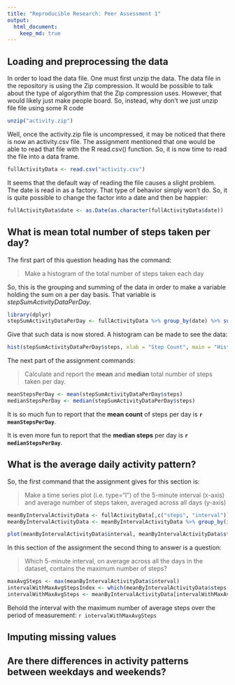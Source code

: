 ```yaml
---
title: "Reproducible Research: Peer Assessment 1"
output: 
  html_document:
    keep_md: true
---
```



## Loading and preprocessing the data


In order to load the data file.  One must first unzip the data.  The data file in the repository is using the Zip compression.   It would be possible to talk about the type of algorythim that the Zip compression uses.  However, that would likely just make people board.   So, instead, why don't we just unzip file file using some R code
```r
unzip("activity.zip")
```

Well, once the activity.zip file is uncompressed, it may be noticed that there is now an activity.csv file.   The assignment mentioned that one would be able to read that file with the R read.csv() function.  So, it is now time to read the file into a data frame.

```r
fullActivityData <- read.csv("activity.csv")
```

It seems that the default way of reading the file causes a slight problem.   The date is read in as a factory.  That type of behavior simply won't do.   So, it is quite possible to change the factor into a date and then be happier:

```r
fullActivityData$date <- as.Date(as.character(fullActivityData$date))
```


## What is mean total number of steps taken per day?

The first part of this question heading has the command: 

> Make a histogram of the total number of steps taken each day

So, this is the grouping and summing of the data in order to make a variable holding the sum on a per day basis.  That variable is *stepSumActivityDataPerDay*.

```r
library(dplyr)
stepSumActivityDataPerDay <- fullActivityData %>% group_by(date) %>% summarise_each(funs(sum(., na.rm = TRUE)))
```

Give that such data is now stored.  A histogram can be made to see the data:

```r
hist(stepSumActivityDataPerDay$steps, xlab = "Step Count", main = "Histogram of Step Counts Per Day")
```

The next part of the assignment commands:

> Calculate and report the **mean** and **median** total number of steps taken per day.

```r
meanStepsPerDay <- mean(stepSumActivityDataPerDay$steps)
medianStepsPerDay <- median(stepSumActivityDataPerDay$steps)
```

It is so much fun to report that the **mean count** of steps per day is **`r meanStepsPerDay`**.

It is even more fun to report that the **median steps** per day is **`r medianStepsPerDay`**.




## What is the average daily activity pattern?

So, the first command that the assignment gives for this section is:

> Make a time series plot (i.e. type="l") of the 5-minute interval (x-axis) and average number of steps taken, averaged across all days (y-axis)

```r

meanByIntervalActivityData <- fullActivityData[,c("steps", "interval")]
meanByIntervalActivityData <- meanByIntervalActivityData %>% group_by(interval) %>% summarise_each(funs(mean(., na.rm = TRUE)))

plot(meanByIntervalActivityData$interval, meanByIntervalActivityData$steps, main = "Average Steps of 5-min Intervals", type = "l", ylab = "average steps", xlab = "ordered daily interval")
```

In this section of the assignment the second thing to answer is a question:

> Which 5-minute interval, on average across all the days in the dataset, contains the maximum number of steps?

```r
maxAvgSteps <- max(meanByIntervalActivityData$interval)
intervalWithMaxAvgStepsIndex <- which(meanByIntervalActivityData$steps == maxAvgSteps)
intervalWithMaxAvgSteps <- meanByIntervalActivityData[intervalWithMaxAvgStepsIndex, "interval"]
```

Behold the interval with the maximum number of average steps over the period of measurement:  `r intervalWithMaxAvgSteps`

## Imputing missing values



## Are there differences in activity patterns between weekdays and weekends?
